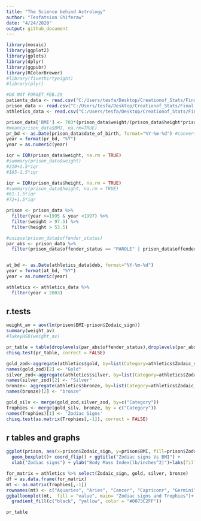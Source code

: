 ---
title: "The Science behind Astrology"
author: "Tesfatsion Shiferaw"
date: "4/24/2020"
output: github_document
---

```{r loadthings, echo=FALSE, message=FALSE}
library(mosaic)
library(ggplot2)
library(gplots)
library(dplyr)
library(ggpubr)
library(RColorBrewer)
#library(fivethirtyeight)
#library(plyr)
```

```{r import}
#DO NOT FORGET FEB.29
patients_data <- read.csv("C:/Users/tesfa/Desktop/Creationof_Stats/Final project/patients_data.csv")
prison_data <- read.csv("C:/Users/tesfa/Desktop/Creationof_Stats/Final project/prisoners_data.csv")
athletics_data <- read.csv("C:/Users/tesfa/Desktop/Creationof_Stats/Final project/athletes_data.csv")
```
```{r data check, filter and clean up}
prison_data['BMI'] <- 703*(prison_data$weight/(prison_data$height*prison_data$height)) #formula of BMI for lb/inches^2
#mean(prison_data$BMI, na.rm=TRUE)
pr_bd <- as.Date(prison_data$date_of_birth, format="%Y-%m-%d") #convert the date format and extract the year.
year = format(pr_bd, "%Y")
year = as.numeric(year)

iqr = IQR(prison_data$weight, na.rm = TRUE)
#summary(prison_data$weight)
#210+1.5*iqr
#165-1.5*iqr

iqr = IQR(prison_data$height, na.rm = TRUE)
#summary(prison_data$height, na.rm = TRUE)
#61-1.5*iqr
#72+1.5*iqr

prison <- prison_data %>% 
  filter(year >=1995 & year <1997) %>%
  filter(weight > 97.5) %>%
  filter(height > 53.5) 

#unique(prison_data$offender_status)
par_abs <- prison_data %>%
  filter(prison_data$offender_status == "PAROLE" | prison_data$offender_status == "ABSCONDER")


at_bd <- as.Date(athletics_data$dob, format="%Y-%m-%d")
year = format(at_bd, "%Y")
year = as.numeric(year)

athletics <- athletics_data %>%
  filter(year < 2003)
```

## r.tests
```{r r.tests}
weight_av = aov(lm(prison$BMI~prison$Zodaic_sign))
summary(weight_av)
#TukeyHSD(weight_av)

pr_table = table(droplevels(par_abs$offender_status),droplevels(par_abs$Zodaic_sign))
chisq.test(pr_table, correct = FALSE)

gold_zod<-aggregate(athletics$gold, by=list(Category=athletics$Zodaic_sign), FUN=sum)
names(gold_zod)[2] <- "Gold"
silver_zod<-aggregate(athletics$silver, by=list(Category=athletics$Zodaic_sign), FUN=sum)
names(silver_zod)[2] <- "Silver"
bronze<- aggregate(athletics$bronze, by=list(Category=athletics$Zodaic_sign), FUN=sum)
names(bronze)[2] <- "bronze"

gold_silv <- merge(gold_zod,silver_zod, by=c("Category"))
Trophies <- merge(gold_silv, bronze, by = c("Category"))
names(Trophies)[1] <- 'Zodiac Signs'
chisq.test(as.matrix(Trophies[,-1]), correct = FALSE)
```

## r tables and graphs
```{r tables and graphs}

ggplot(prison, aes(x=prison$Zodaic_sign, y=prison$BMI, fill=prison$Zodaic_sign))+
  geom_boxplot()+ coord_flip() + ggtitle("Zodiac signs Vs BMI") +
  xlab("Zodiac signs") + ylab("Body Mass Index(lb/inches^2)")+labs(fill = "Zodiac signs")

for_matrix = athletics %>% select(Zodaic_sign, gold, silver, bronze)
df = as.data.frame(for_matrix)
mt <- as.matrix(Trophies[,-1])
rownames(mt) <- c("Aquaries", "Aries", "Cancer", "Capriconr", "Germini", "Leo", "Libra", "Pisces", "Saggittarius","Scorpio", "Taurus", "Virgo")
ggballoonplot(mt,  fill = "value", main= "Zodiac signs and Trophies")+
  gradient_fill(c("black", "yellow", color = "#0073C2FF"))

pr_table
```
